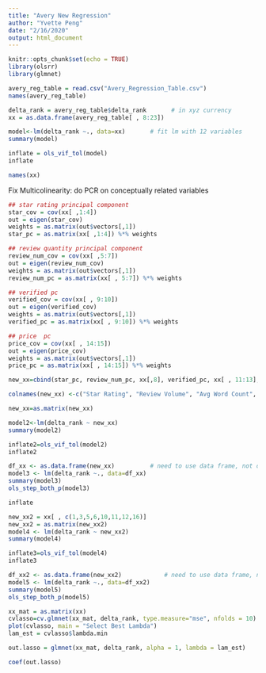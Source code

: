 ```yaml
---
title: "Avery New Regression"
author: "Yvette Peng"
date: "2/16/2020"
output: html_document
---
```


```r
knitr::opts_chunk$set(echo = TRUE)
library(olsrr)
library(glmnet)
```

```r
avery_reg_table = read.csv("Avery_Regression_Table.csv")
names(avery_reg_table)
```

```r
delta_rank = avery_reg_table$delta_rank	      # in xyz currency
xx = as.data.frame(avery_reg_table[ , 8:23])
```

```r
model<-lm(delta_rank ~., data=xx)       # fit lm with 12 variables
summary(model)
```

```r
inflate = ols_vif_tol(model)
inflate
```
```r
names(xx)
```

Fix Multicolinearity: do PCR on conceptually related variables
```r
## star rating principal component
star_cov = cov(xx[ ,1:4])       
out = eigen(star_cov)
weights = as.matrix(out$vectors[,1])
star_pc = as.matrix(xx[ ,1:4]) %*% weights
```

```r
## review quantity principal component
review_num_cov = cov(xx[ ,5:7])       
out = eigen(review_num_cov)
weights = as.matrix(out$vectors[,1])
review_num_pc = as.matrix(xx[ , 5:7]) %*% weights
```

```r
## verified pc
verified_cov = cov(xx[ , 9:10])
out = eigen(verified_cov)
weights = as.matrix(out$vectors[,1]) 
verified_pc = as.matrix(xx[ , 9:10]) %*% weights
```

```r
## price  pc
price_cov = cov(xx[ , 14:15])
out = eigen(price_cov)
weights = as.matrix(out$vectors[,1]) 
price_pc = as.matrix(xx[ , 14:15]) %*% weights
```


```r
new_xx=cbind(star_pc, review_num_pc, xx[,8], verified_pc, xx[ , 11:13], price_pc, xx[,16]) # create new x matrix by replacing correlated variables with the principal component

colnames(new_xx) <-c("Star Rating", "Review Volume", "Avg Word Count", "Verified", "Avg Word Count Recent 10", "Num One Star in a Month", "Num Five Star in a Month", "Price", "Non-anonimous Author")

new_xx=as.matrix(new_xx)
```

```r
model2<-lm(delta_rank ~ new_xx)
summary(model2)
```

```r
inflate2=ols_vif_tol(model2)   
inflate2
```
```r
df_xx <- as.data.frame(new_xx)			# need to use data frame, not data matrix
model3 <- lm(delta_rank ~., data=df_xx)
summary(model3)
ols_step_both_p(model3)
```

```r
inflate
```


```r
new_xx2 = xx[ , c(1,3,5,6,10,11,12,16)]
new_xx2 = as.matrix(new_xx2)
model4 <- lm(delta_rank ~ new_xx2)
summary(model4)
```

```r
inflate3=ols_vif_tol(model4)
inflate3
```

```r
df_xx2 <- as.data.frame(new_xx2)			# need to use data frame, not data matrix
model5 <- lm(delta_rank ~., data=df_xx2)
summary(model5)
ols_step_both_p(model5)
```

```r
xx_mat = as.matrix(xx)
cvlasso=cv.glmnet(xx_mat, delta_rank, type.measure="mse", nfolds = 10)    # 10-fold cross-validation
plot(cvlasso, main = "Select Best Lambda")								# plot of MSE vs Lambda
lam_est = cvlasso$lambda.min											# best lambda --> one that minimizes mse
```


```r
out.lasso = glmnet(xx_mat, delta_rank, alpha = 1, lambda = lam_est)
```


```r
coef(out.lasso)
```










